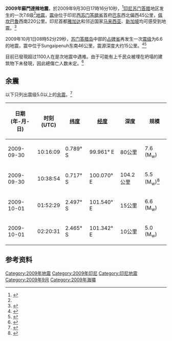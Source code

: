 {{NoteTA
|G1=Earthquake
}}
{{UTC+7}}
{{地震
| 標題 = 2009年苏门答腊地震
| 日期 = {{Start date|2009|9|30|10|16|10|Z}}
| 地圖 = 2009-09-30 Sumatra Indonesia earthquake location.jpg
| 規模 = 7.6 [[矩震級|'''''M''<sub>w</sub>''']]
| 深度 = {{convert|87|km|mi}}
| 震中 = {{coord|1.397|S|99.900|E|display=inline,title}}
 | tsunami     = {{convert|27|cm|abbr=on}}<ref name=usgs>{{cite web|title=M7.6 - southern Sumatra, Indonesia|url=https://earthquake.usgs.gov/earthquakes/eventpage/usp000h237#general_summary|author=USGS|publisher=[[United_States_Geological_Survey|United States Geological Survey]]|accessdate=2018-09-30|archive-date=2020-11-24|archive-url=https://web.archive.org/web/20201124000634/https://earthquake.usgs.gov/earthquakes/eventpage/usp000h237/#general_summary|dead-url=no}}</ref>
 | landslide   = 有
| 受影響地區 = {{flagicon|Indonesia}} [[印度尼西亚|印度尼西亚]]<br />{{flagicon|Singapore}} [[新加坡|新加坡]]<br />{{flagicon|Malaysia}} [[马来西亚|马来西亚]]
| 傷亡人數 = 1115人死亡、1214重傷、1688人輕傷<ref>{{cite web |url=http://news.bbc.co.uk/2/hi/asia-pacific/8284208.stm |title=Indonesia quake deaths pass 1000 |date=2009-10-01 |publisher=[[BBC|BBC]] |accessdate=2009-10-01 |archive-date=2018-09-30 |archive-url=https://web.archive.org/web/20180930081223/http://news.bbc.co.uk/2/hi/asia-pacific/8284208.stm |dead-url=no }}</ref><ref name="Antara1115">{{cite web |url=http://www.antara.co.id/en/news/1255472809/number-of-fatalities-in-w-sumatra-quake-now-1-115 |title=存档副本 |accessdate=2009-10-14 |deadurl=yes |archiveurl=https://web.archive.org/web/20091015095022/http://www.antara.co.id/en/news/1255472809/number-of-fatalities-in-w-sumatra-quake-now-1-115 |archivedate=2009-10-15 }}</ref>
}}
'''2009年蘇門達辣地震'''，於2009年9月30日17時16分10秒，<ref name=quake>{{cite web |url=http://earthquakes.usgs.gov/eqcenter/recenteqsww/Quakes/at00430577.php#details |title=Magnitude 7.6 - SOUTHERN SUMATRA, INDONESIA |date=2009-09-30 |publisher=[[United_States_Geological_Survey|United States Geological Survey]] |accessdate=2009-09-30 |archive-date=2009-10-04 |archive-url=https://web.archive.org/web/20091004040802/http://earthquakes.usgs.gov/eqcenter/recenteqsww/Quakes/at00430577.php#details |dead-url=no }}</ref>[[印尼|印尼]][[苏门答腊|苏门答腊]]地区发生的一次7.6级<ref name=quake/>[[地震|地震]]，[[震中|震中]]位于印尼[[西苏门答腊省|西苏门答腊省]]首府[[巴東_(西蘇門答臘省)|巴东]]西北偏西45公里，[[佩坎巴鲁|佩坎巴鲁]]西南220公里。印尼首都[[雅加达|雅加达]]和邻近国家[[马来西亚|马来西亚]]、[[新加坡|新加坡]]均可感受到地震。<ref name="More than 1,000 feared dead in Sumatra earthquake">{{cite web |title=More than 1,000 feared dead in Sumatra earthquake |publisher=[[The_Daily_Telegraph|The Daily Telegraph]] |date=2009-09-30 |url=http://www.telegraph.co.uk/news/worldnews/asia/indonesia/6248303/More-than-1000-feared-dead-in-Sumatra-earthquake.html |accessdate=2009-10-01 |archive-date=2009-10-03 |archive-url=https://web.archive.org/web/20091003112123/http://www.telegraph.co.uk/news/worldnews/asia/indonesia/6248303/More-than-1000-feared-dead-in-Sumatra-earthquake.html |dead-url=no }}</ref>

2009年10月1日08時52分29秒，[[苏门答腊岛|苏门答腊岛]]中部的[[占碑省|占碑省]]再发生一次[[震级|震级]]为6.6的地震，震中位于Sungaipenuh东南46公里，震源深度大约15公里。<ref>{{cite web |url=http://news.bnonews.com/w5f5 |title=Major earthquake hits Southern Sumatra |date=2009-10-01 |publisher=BNO News |accessdate=2009-10-01 |archive-date=2011-10-08 |archive-url=https://web.archive.org/web/20111008095945/http://news.bnonews.com/w5f5 |dead-url=no }}</ref><ref name=quake2>{{cite web |url=http://earthquakes.usgs.gov/eqcenter/recenteqsww/Quakes/us2009mfaf.php |title=Magnitude 6.6 - SOUTHERN SUMATRA, INDONESIA |date=2009-10-01 |publisher=[[United_States_Geological_Survey|United States Geological Survey]] |accessdate=2009-10-01 |deadurl=yes |archiveurl=https://web.archive.org/web/20091004235046/http://earthquakes.usgs.gov/eqcenter/recenteqsww/Quakes/us2009mfaf.php |archivedate=2009-10-04 }}</ref>

目前已發現超过1100人在是次地震中遇难。由于可能有上千民众被埋在坍塌的建筑物下未發現，因此總傷亡人数未定。<ref>{{cite web |url=http://news.bbc.co.uk/2/hi/asia-pacific/8284208.stm |title=Indonesia quake deaths pass 1,000 |publisher=BBC News |date=2009-10-01 |accessdate=2009-10-01 |archive-date=2018-09-30 |archive-url=https://web.archive.org/web/20180930081223/http://news.bbc.co.uk/2/hi/asia-pacific/8284208.stm |dead-url=no }}</ref>

== 余震 ==
以下只列出震级5.0以上的[[余震|余震]]。<ref>{{cite web |url=http://earthquakes.usgs.gov/eqcenter/recenteqsww/Maps/region/Australia_eqs.php |title=Earthquake List for Map of S Pacific Region |date=2009-09-29 |publisher=United States Geological Survey |accessdate=2009-09-30 |archive-date=2009-10-04 |archive-url=https://web.archive.org/web/20091004040753/http://earthquakes.usgs.gov/eqcenter/recenteqsww/Maps/region/Australia_eqs.php |dead-url=no }}</ref>

{| class="wikitable sortable" border="1"
! 日期 <br />(年-月-日) !! 时刻 <br />(UTC) !! [[纬度|纬度]] !! [[经度|经度]] !! 深度 !! 规模
|- style="background: #9999ff"
| 2009-09-30 || 10:16:09 || 0.789° S || 99.961° E || 80公里 || 7.6 (M<sub>w</sub>)
|- 
| 2009-09-30 || 10:38:54 || 0.717° S || 100.070° E || 104.2公里 || 5.5 (M<sub>w</sub>)<ref name="USGS-9-30-2">{{cite web|url=http://earthquake.usgs.gov/eqcenter/recenteqsww/Quakes/us2009meb4.php|title=Magnitude 5.5 - Southern Sumatra, Indonesia: 2009 September 30 10:38:54 UTC|publisher=Earthquake Hazards Program, United States Geological Survey|accessdate=2009-10-01|archive-date=2009-10-02|archive-url=https://web.archive.org/web/20091002225628/http://www.earthquake.usgs.gov/eqcenter/recenteqsww/Quakes/us2009meb4.php|dead-url=no}}</ref>
|- style="background: #9999ff"
| 2009-10-01 || 01:52:29 || 2.497° S || 101.540° E || 15公里 || 6.6 (M<sub>w</sub>)
|- 
| 2009-10-01 || 02:20:31 || 2.465° S || 101.342° E || 10公里 || 5.0 (M<sub>w</sub>)
|}

== 参考资料 ==
{{reflist}}

{{2009年地震}}
{{印度尼西亚地震}}

[[Category:2009年地震|Category:2009年地震]]
[[Category:2009年印尼|Category:2009年印尼]]
[[Category:印尼地震|Category:印尼地震]]
[[Category:2009年9月|Category:2009年9月]]
[[Category:2009年海嘯|Category:2009年海嘯]]
